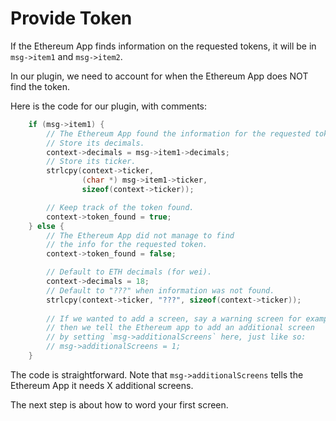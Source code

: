 # Provide Token

If the Ethereum App finds information on the requested tokens, it will be in `msg->item1` and `msg->item2`.

In our plugin, we need to account for when the Ethereum App does NOT find the token.

Here is the code for our plugin, with comments:
```c copy
    if (msg->item1) {
        // The Ethereum App found the information for the requested token!
        // Store its decimals.
        context->decimals = msg->item1->decimals;
        // Store its ticker.
        strlcpy(context->ticker,
                (char *) msg->item1->ticker,
                sizeof(context->ticker));

        // Keep track of the token found.
        context->token_found = true;
    } else {
        // The Ethereum App did not manage to find 
        // the info for the requested token.
        context->token_found = false;

        // Default to ETH decimals (for wei).
        context->decimals = 18;
        // Default to "???" when information was not found.
        strlcpy(context->ticker, "???", sizeof(context->ticker));
        
        // If we wanted to add a screen, say a warning screen for example,
        // then we tell the Ethereum app to add an additional screen
        // by setting `msg->additionalScreens` here, just like so:
        // msg->additionalScreens = 1;
    }
```

The code is straightforward. Note that `msg->additionalScreens` tells the Ethereum App it needs X additional screens.

The next step is about how to word your first screen.
